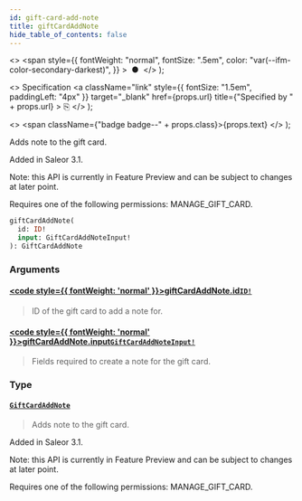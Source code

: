 ```yaml
---
id: gift-card-add-note
title: giftCardAddNote
hide_table_of_contents: false
---
```


  <>
    <span
      style={{
        fontWeight: "normal",
        fontSize: ".5em",
        color: "var(--ifm-color-secondary-darkest)",
      }}
    >
      &nbsp;●&nbsp;
    </span>
  </>
);

  <>
    Specification
    <a
      className="link"
      style={{ fontSize: "1.5em", paddingLeft: "4px" }}
      target="\_blank"
      href={props.url}
      title={"Specified by " + props.url}
    >
      ⎘
    </a>
  </>
);

  <>
    <span className={"badge badge--" + props.class}>{props.text}</span>
  </>
);

Adds note to the gift card.

Added in Saleor 3.1.

Note: this API is currently in Feature Preview and can be subject to changes at later point.

Requires one of the following permissions: MANAGE_GIFT_CARD.

```graphql
giftCardAddNote(
  id: ID!
  input: GiftCardAddNoteInput!
): GiftCardAddNote
```

### Arguments

#### [<code style={{ fontWeight: 'normal' }}>giftCardAddNote.<b>id</b></code>](#)<Bullet />[`ID!`](../../../storefront/miscellaneous/scalars/id) <Badge class="secondary" text="non-null"/> <Badge class="secondary" text="scalar"/>

> ID of the gift card to add a note for.

#### [<code style={{ fontWeight: 'normal' }}>giftCardAddNote.<b>input</b></code>](#)<Bullet />[`GiftCardAddNoteInput!`](../../../storefront/gift-cards/inputs/gift-card-add-note-input) <Badge class="secondary" text="non-null"/> <Badge class="secondary" text="input"/>

> Fields required to create a note for the gift card.

### Type

#### [`GiftCardAddNote`](../../../storefront/gift-cards/objects/gift-card-add-note) <Badge class="secondary" text="object"/>

> Adds note to the gift card.

Added in Saleor 3.1.

Note: this API is currently in Feature Preview and can be subject to changes at later point.

Requires one of the following permissions: MANAGE_GIFT_CARD.

>
